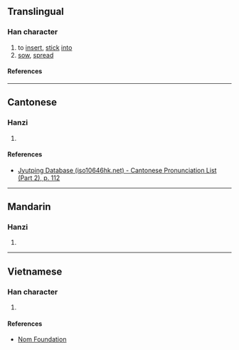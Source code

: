 {{character info}}
==Translingual==

===Han character===
{{Han char|rn=64|rad=手|as=05|sn=8|four=|canj=QP|ids=⿰扌心}}

# to [[insert]], [[stick]] [[into]]
# [[sow]], [[spread]]

====References====
{{Han ref|kx=0421.010|dkj=11875|hdz=31844.050|uh=628B}}

----

==Cantonese==

===Hanzi===
{{yue-hanzi|jyut=[[cam3]]|y=cham3}}

# {{rfdef|yue|sort=手05}}

====References====
* [http://www.iso10646hk.net/jp/document/download.jsp Jyutping Database (iso10646hk.net) - Cantonese Pronunciation List (Part 2), p. 112]

----

==Mandarin==

===Hanzi===
{{cmn-hanzi|pin=[[qìn]] ([[qin4]]), [[shèn]] ([[shen4]])|wg=ch'in<sup>4</sup>, shen<sup>4</sup>}}

# {{rfdef|cmn|sort=手05}}

----

==Vietnamese==

===Han character===
{{vi-readings|rs=手05|reading=[[tóm]], [[tùm]]}}

# {{rfdef|vi|sort=手05}}

====References====
* [http://nomfoundation.org/common/nom_details.php?codepoint=628b Nom Foundation]